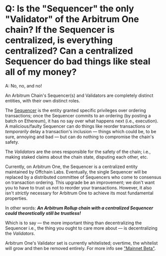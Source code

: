 # Q: Is the "Sequencer" the only "Validator" of the Arbitrum One chain? If the Sequencer is centralized, is everything centralized? Can a centralized Sequencer do bad things like steal all of my money?

A: No, no, and no!

An Arbitrum Chain's Sequencer(s) and Validators are completely distinct entities, with their own distinct roles.

The [Sequencer](../sequencer.mdx) is the entity granted specific privileges over ordering transactions; once the Sequencer commits to an ordering (by posting a batch on Ethereum), it has no say over what happens next (i.e., execution). A malicious/faulty Sequencer can do things like reorder transactions or _temporarily_ delay a transaction's inclusion — things which could be, to be sure, annoying and bad — but can do nothing to compromise the chain's safety.

The _Validators_ are the ones responsible for the safety of the chain; i.e., making staked claims about the chain state, disputing each other, etc.

Currently, on Arbitrum One, the Sequencer is a centralized entity maintained by Offchain Labs. Eventually, the single Sequencer will be replaced by a distributed committee of Sequencers who come to consensus on transaction ordering. This upgrade be an improvement; we don't want you to have to trust us not to reorder your transactions. However, it also isn't _strictly_ necessary for Arbitrum One to achieve its most fundamental properties.

In other words:
_**An Arbitrum Rollup chain with a centralized Sequencer could theoretically still be trustless!**_

Which is to say — the more important thing than decentralizing the Sequencer i.e., the thing you ought to care more about — is decentralizing the _Validators_.

Arbitrum One's Validator set is currently whitelisted; overtime, the whitelist will grow and then be removed entirely. For more info see ["Mainnet Beta"](../mainnet-beta.mdx).
